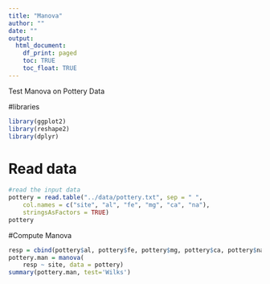 ```yaml
---
title: "Manova"
author: ""
date: ""
output:
  html_document:
    df_print: paged
    toc: TRUE
    toc_float: TRUE
---
```


Test Manova on Pottery Data

#libraries
```r
library(ggplot2)
library(reshape2)
library(dplyr)
```

# Read data
```r
#read the input data
pottery = read.table("../data/pottery.txt", sep = " ",
	col.names = c("site", "al", "fe", "mg", "ca", "na"),
	stringsAsFactors = TRUE)
pottery
```

#Compute Manova
```r
resp = cbind(pottery$al, pottery$fe, pottery$mg, pottery$ca, pottery$na)
pottery.man = manova(
	resp ~ site, data = pottery)
summary(pottery.man, test='Wilks')
```